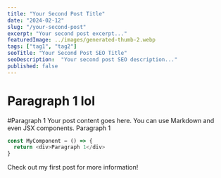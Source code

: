 ```yaml
---
title: "Your Second Post Title"
date: "2024-02-12"
slug: "/your-second-post"
excerpt: "Your second post excerpt..."
featuredImage: ../images/generated-thumb-2.webp
tags: ["tag1", "tag2"]
seoTitle: "Your Second Post SEO Title"
seoDescription:  "Your second post SEO description..."
published: false
---
```



# Paragraph 1 lol
#Paragraph 1
Your post content goes here. You can use Markdown and even JSX components.
Paragraph 1
```javascript
const MyComponent = () => {
  return <div>Paragraph 1</div>
}
```

Check out my <Link to="/your-first-post">first post</Link> for more information!
